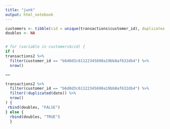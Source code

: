```yaml
---
title: "junk"
output: html_notebook
---
```


```r

customers <- tibble(cid = unique(transactions$customer_id), duplicates = NA)
doubles <- NA


# for (variable in customers$cid) {
if (
transactions2 %>%
  filter(customer_id == "b6d0d3c61122345690a19bb8af632db4") %>%
  nrow() 

==

transactions2 %>%
  filter(customer_id == "b6d0d3c61122345690a19bb8af632db4") %>%
  filter(!duplicated(date)) %>%
  nrow()
) { 
 rbind(doubles, "FALSE")
} else { 
  rbind(doubles, "TRUE")
  }
```

